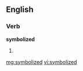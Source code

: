 ==English==

===Verb===
'''symbolized'''

# {{past of|[[symbolize]]}}

[[mg:symbolized]]
[[vi:symbolized]]